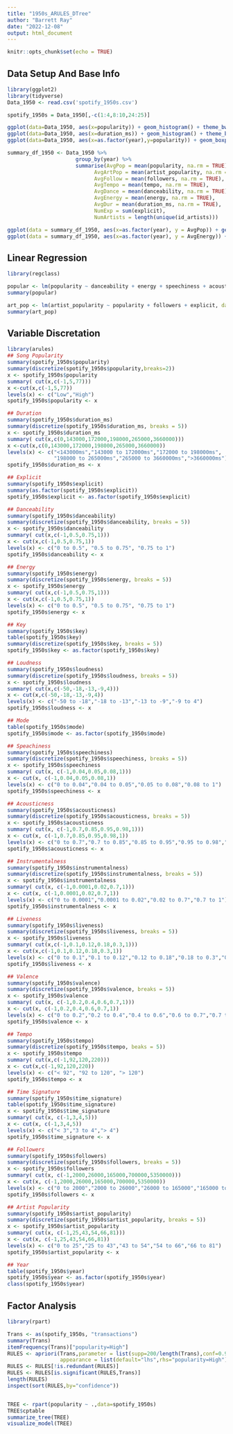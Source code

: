```yaml
---
title: "1950s_ARULES_DTree"
author: "Barrett Ray"
date: "2022-12-08"
output: html_document
---
```


```r
knitr::opts_chunk$set(echo = TRUE)
```

## Data Setup And Base Info

```r
library(ggplot2)
library(tidyverse)
Data_1950 <- read.csv('spotify_1950s.csv')

spotify_1950s = Data_1950[,-c(1:4,8:10,24:25)]

ggplot(data=Data_1950, aes(x=popularity)) + geom_histogram() + theme_bw()
ggplot(data=Data_1950, aes(x=duration_ms)) + geom_histogram() + theme_bw()
ggplot(data=Data_1950, aes(x=as.factor(year),y=popularity)) + geom_boxplot() + theme_bw()

summary_df_1950 <- Data_1950 %>% 
                      group_by(year) %>% 
                      summarise(AvgPop = mean(popularity, na.rm = TRUE),
                            AvgArtPop = mean(artist_popularity, na.rm = TRUE),
                            AvgFollow = mean(followers, na.rm = TRUE),
                            AvgTempo = mean(tempo, na.rm = TRUE),
                            AvgDance = mean(danceability, na.rm = TRUE),
                            AvgEnergy = mean(energy, na.rm = TRUE),
                            AvgDur = mean(duration_ms, na.rm = TRUE),
                            NumExp = sum(explicit),
                            NumArtists = length(unique(id_artists)))

ggplot(data = summary_df_1950, aes(x=as.factor(year), y = AvgPop)) + geom_line(color = 'black') + geom_point()
ggplot(data = summary_df_1950, aes(x=as.factor(year), y = AvgEnergy)) + geom_line(color = 'black') + geom_point()
```

## Linear Regression

```r
library(regclass)

popular <- lm(popularity ~ danceability + energy + speechiness + acousticness, data = spotify_1950s)
summary(popular)

art_pop <- lm(artist_popularity ~ popularity + followers + explicit, data = spotify_1950s)
summary(art_pop)
```

## Variable Discretation

```r
library(arules)
## Song Popularity
summary(spotify_1950s$popularity)
summary(discretize(spotify_1950s$popularity,breaks=2))
x <- spotify_1950s$popularity
summary( cut(x,c(-1,5,77)))
x <-cut(x,c(-1,5,77))
levels(x) <- c("Low","High")
spotify_1950s$popularity <- x

## Duration
summary(spotify_1950s$duration_ms)
summary(discretize(spotify_1950s$duration_ms, breaks = 5))
x <- spotify_1950s$duration_ms
summary( cut(x,c(0,143000,172000,198000,265000,3660000)))
x <-cut(x,c(0,143000,172000,198000,265000,3660000))
levels(x) <- c("<143000ms","143000 to 172000ms","172000 to 198000ms",
               "198000 to 265000ms","265000 to 3660000ms",">3660000ms")
spotify_1950s$duration_ms <- x

## Explicit
summary(spotify_1950s$explicit)
summary(as.factor(spotify_1950s$explicit))
spotify_1950s$explicit <- as.factor(spotify_1950s$explicit)

## Danceability
summary(spotify_1950s$danceability)
summary(discretize(spotify_1950s$danceability, breaks = 5))
x <- spotify_1950s$danceability
summary( cut(x,c(-1,0.5,0.75,1)))
x <- cut(x,c(-1,0.5,0.75,1))
levels(x) <- c("0 to 0.5", "0.5 to 0.75", "0.75 to 1")
spotify_1950s$danceability <- x

## Energy
summary(spotify_1950s$energy)
summary(discretize(spotify_1950s$energy, breaks = 5))
x <- spotify_1950s$energy
summary( cut(x,c(-1,0.5,0.75,1)))
x <- cut(x,c(-1,0.5,0.75,1))
levels(x) <- c("0 to 0.5", "0.5 to 0.75", "0.75 to 1")
spotify_1950s$energy <- x

## Key
summary(spotify_1950s$key)
table(spotify_1950s$key)
summary(discretize(spotify_1950s$key, breaks = 5))
spotify_1950s$key <- as.factor(spotify_1950s$key)

## Loudness
summary(spotify_1950s$loudness)
summary(discretize(spotify_1950s$loudness, breaks = 5))
x <- spotify_1950s$loudness
summary( cut(x,c(-50,-18,-13,-9,4)))
x <- cut(x,c(-50,-18,-13,-9,4))
levels(x) <- c("-50 to -18","-18 to -13","-13 to -9","-9 to 4")
spotify_1950s$loudness <- x

## Mode
table(spotify_1950s$mode)
spotify_1950s$mode <- as.factor(spotify_1950s$mode)

## Speachiness
summary(spotify_1950s$speechiness)
summary(discretize(spotify_1950s$speechiness, breaks = 5))
x <- spotify_1950s$speechiness
summary( cut(x, c(-1,0.04,0.05,0.08,1)))
x <- cut(x, c(-1,0.04,0.05,0.08,1))
levels(x) <- c("0 to 0.04","0.04 to 0.05","0.05 to 0.08","0.08 to 1")
spotify_1950s$speechiness <- x

## Acousticness
summary(spotify_1950s$acousticness)
summary(discretize(spotify_1950s$acousticness, breaks = 5))
x <- spotify_1950s$acousticness
summary( cut(x, c(-1,0.7,0.85,0.95,0.98,1)))
x <- cut(x, c(-1,0.7,0.85,0.95,0.98,1))
levels(x) <- c("0 to 0.7","0.7 to 0.85","0.85 to 0.95","0.95 to 0.98","0.98 to 1")
spotify_1950s$acousticness <- x

## Instrumentalness
summary(spotify_1950s$instrumentalness)
summary(discretize(spotify_1950s$instrumentalness, breaks = 5))
x <- spotify_1950s$instrumentalness
summary( cut(x, c(-1,0.0001,0.02,0.7,1)))
x <- cut(x, c(-1,0.0001,0.02,0.7,1))
levels(x) <- c("0 to 0.0001","0.0001 to 0.02","0.02 to 0.7","0.7 to 1")
spotify_1950s$instrumentalness <- x

## Liveness
summary(spotify_1950s$liveness)
summary(discretize(spotify_1950s$liveness, breaks = 5))
x <- spotify_1950s$liveness
summary( cut(x,c(-1,0.1,0.12,0.18,0.3,1)))
x <- cut(x,c(-1,0.1,0.12,0.18,0.3,1))
levels(x) <- c("0 to 0.1","0.1 to 0.12","0.12 to 0.18","0.18 to 0.3","0.3 to 1")
spotify_1950s$liveness <- x

## Valence 
summary(spotify_1950s$valence)
summary(discretize(spotify_1950s$valence, breaks = 5))
x <- spotify_1950s$valence
summary( cut(x, c(-1,0.2,0.4,0.6,0.7,1)))
x <- cut(x, c(-1,0.2,0.4,0.6,0.7,1))
levels(x) <- c("0 to 0.2","0.2 to 0.4","0.4 to 0.6","0.6 to 0.7","0.7 to 1")
spotify_1950s$valence <- x

## Tempo
summary(spotify_1950s$tempo)
summary(discretize(spotify_1950s$tempo, beaks = 5))
x <- spotify_1950s$tempo
summary( cut(x,c(-1,92,120,220)))
x <- cut(x,c(-1,92,120,220))
levels(x) <- c("< 92", "92 to 120", "> 120")
spotify_1950s$tempo <- x

## Time Signature
summary(spotify_1950s$time_signature)
table(spotify_1950s$time_signature)
x <- spotify_1950s$time_signature
summary( cut(x, c(-1,3,4,5)))
x <- cut(x, c(-1,3,4,5))
levels(x) <- c("< 3","3 to 4","> 4")
spotify_1950s$time_signature <- x

## Followers
summary(spotify_1950s$followers)
summary(discretize(spotify_1950s$followers, breaks = 5))
x <- spotify_1950s$followers
summary( cut(x, c(-1,2000,26000,165000,700000,5350000)))
x <- cut(x, c(-1,2000,26000,165000,700000,5350000))
levels(x) <- c("0 to 2000","2000 to 26000","26000 to 165000","165000 to 700000","700000 to 5350000")
spotify_1950s$followers <- x

## Artist Popularity
summary(spotify_1950s$artist_popularity)
summary(discretize(spotify_1950s$artist_popularity, breaks = 5))
x <- spotify_1950s$artist_popularity
summary( cut(x, c(-1,25,43,54,66,81)))
x <- cut(x, c(-1,25,43,54,66,81))
levels(x) <- c("0 to 25","25 to 43","43 to 54","54 to 66","66 to 81")
spotify_1950s$artist_popularity <- x

## Year
table(spotify_1950s$year)
spotify_1950s$year <- as.factor(spotify_1950s$year)
class(spotify_1950s$year)
```

## Factor Analysis

```r
library(rpart)

Trans <- as(spotify_1950s, "transactions")
summary(Trans)
itemFrequency(Trans)["popularity=High"]
RULES <- apriori(Trans,parameter = list(supp=200/length(Trans),conf=0.90,maxlen=4),
                 appearance = list(default="lhs",rhs="popularity=High"), control=list(verbose=FALSE))
RULES <- RULES[!is.redundant(RULES)]
RULES <- RULES[is.significant(RULES,Trans)]
length(RULES)
inspect(sort(RULES,by="confidence"))


TREE <- rpart(popularity ~ .,data=spotify_1950s)
TREE$cptable
summarize_tree(TREE)
visualize_model(TREE)


```



